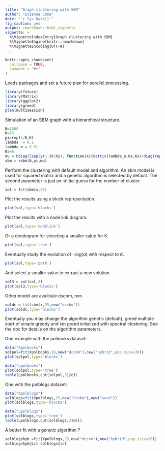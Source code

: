```yaml
---
title: "Graph clustering with SBM"
author: "Etienne Côme"
date: "`r Sys.Date()`"
fig_caption: yes
output: rmarkdown::html_vignette
vignette: >
  %\VignetteIndexEntry{Graph clustering with SBM}
  %\VignetteEngine{knitr::rmarkdown}
  %\VignetteEncoding{UTF-8}
---
```


```r
knitr::opts_chunk$set(
  collapse = TRUE,
  comment = "#>"
)
```


Loads packages and set a future plan for parallel processing.
```r
library(future)
library(Matrix)
library(ggplot2)
library(greed)
plan(multisession)
```

Simulation of an SBM graph with a hierarchical structure.
```r
N=1500
K=15
pi=rep(1/K,K)
lambda  = 0.1
lambda_o = 0.01
Ks=5
mu = bdiag(lapply(1:(K/Ks), function(k){matrix(lambda_o,Ks,Ks)+diag(rep(lambda,Ks))}))+0.001
sbm = rsbm(N,pi,mu)
```

Perform the clustering with default model and algorithm. An sbm model is used for squared matrix and a genetic algorithm is selected by default. The second parameter is just an itnitial guess for the number of cluster.

```r
sol = fit(sbm$x,25)
```
Plot the results using a block representation.

```r
plot(sol,type='blocks')
```
Plot the results with a node link diagram.
```r
plot(sol,type='nodelink')
```
Or a dendogram for sleecting a smaller value for K.
```r
plot(sol,type='tree')
```
Eventually study the evolution of $-log(\alpha)$ with respect to $K$.
```r
plot(sol,type='path')
```

And select a smaller value to extract a new solution.
```r
sol3 = cut(sol,3)
plot(sol3,type='blocks')
```

Other model are availbale dscbm, mm
```r
soldc = fit(sbm$x,25,new("dcsbm"))
plot(soldc,type='blocks')
```

Eventualy you may change the algorithm genetic (default), greed multiple start of simple greedy and km greed initialized with spectral clustering. See the doc for details on the algorithm parameters. 


One example with the polbooks dataset:
```r
data("Xpolbooks")
solpol=fit(Xpolbooks,10,new("dcsbm"),new("hybrid",pop_size=30))
plot(solpol,type='blocks')
```


```r
data("Lpolbooks")
plot(solpol,type='tree')
table(Lpolbooks,cut(solpol,3)@cl)
```


One with the polblogs dataset:
```r
data("Xpolblogs")
solblogs=fit(Xpolblogs,25,new("dcsbm"),new("seed"))
plot(solblogs,type='blocks')
```

```r
data("Lpolblogs")
plot(solblogs,type='tree')
table(Lpolblogs,cut(solblogs,2)@cl)
```

A better fit with a genetic algorithm ?
```r
solblogshyb =fit(Xpolblogs,25,new("dcsbm"),new("hybrid",pop_size=20))
solblogshyb@icl-solblogs@icl
```